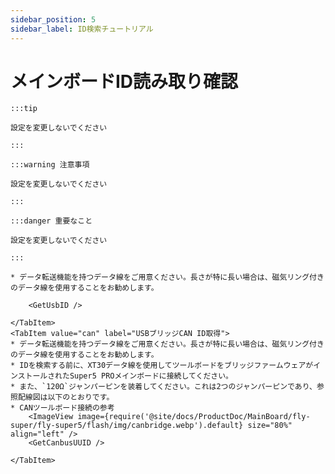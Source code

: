 ```yaml
---
sidebar_position: 5
sidebar_label: ID検索チュートリアル
---
```





# メインボードID読み取り確認

    :::tip

    設定を変更しないでください

    :::

    :::warning 注意事項

    設定を変更しないでください

    :::

    :::danger 重要なこと

    設定を変更しないでください

    :::

<Tabs>
    <TabItem value="usb" label="USB ID取得" default>

    * データ転送機能を持つデータ線をご用意ください。長さが特に長い場合は、磁気リング付きのデータ線を使用することをお勧めします。

        <GetUsbID />

    </TabItem>
    <TabItem value="can" label="USBブリッジCAN ID取得">
    * データ転送機能を持つデータ線をご用意ください。長さが特に長い場合は、磁気リング付きのデータ線を使用することをお勧めします。
    * IDを検索する前に、XT30データ線を使用してツールボードをブリッジファームウェアがインストールされたSuper5 PROメインボードに接続してください。
    * また、`120Ω`ジャンパーピンを装着してください。これは2つのジャンパーピンであり、参照配線図は以下のとおりです。
    * CANツールボード接続の参考
        <ImageView image={require('@site/docs/ProductDoc/MainBoard/fly-super/fly-super5/flash/img/canbridge.webp').default} size="80%" align="left" />   
        <GetCanbusUUID />

    </TabItem>
</Tabs>
